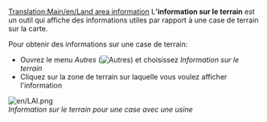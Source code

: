 [[Translation:Main/en/Land area information]]
L''''information sur le terrain''' est un outil qui affiche des informations utiles par rapport à une case de terrain sur la carte.

Pour obtenir des informations sur une case de terrain:

*Ouvrez le menu ''Autres'' ([[File:en/Manual html 51cda05b.png|Autres]]) et choisissez ''Information sur le terrain''
*Cliquez sur la zone de terrain sur laquelle vous voulez afficher l'information

[[File:en/LAI.png]]<br>
''Information sur le terrain pour une case avec une usine''